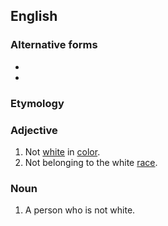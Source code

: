==English==

===Alternative forms===
* {{l|en|non-white}}
* {{l|en|non-White}}

===Etymology===
{{prefix|en|non|white}}

===Adjective===
{{en-adj|-}}

# Not [[white]] in [[color]].
# Not belonging to the white [[race]].

===Noun===
{{en-noun}}

# A person who is not white.